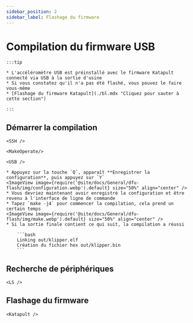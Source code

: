 ```yaml
---
sidebar_position: 2
sidebar_label: Flashage du firmware
---
```




# Compilation du firmware USB

    :::tip

    * L'accéléromètre USB est préinstallé avec le firmware Katapult connecté via USB à la sortie d'usine
    * Si vous constatez qu'il n'a pas été flashé, vous pouvez le faire vous-même
    * [Flashage du firmware Katapult](./bl.mdx "Cliquez pour sauter à cette section")

    :::

## Démarrer la compilation

    <SSH />

    <MakeOperate/>

    <USB />

    * Appuyez sur la touche `Q`, apparaît **Enregistrer la configuration**, puis appuyez sur `Y`
    <ImageView image={require('@site/docs/General/dfu-flash/img/configuration.webp').default} size="50%" align="center" />
    * Vous devriez maintenant avoir enregistré la configuration et être revenu à l'interface de ligne de commande
    * Tapez `make -j4` pour commencer la compilation, cela prend un certain temps
    <ImageView image={require('@site/docs/General/dfu-flash/img/make.webp').default} size="50%" align="center" />
    * Si la sortie finale contient ce qui suit, la compilation a réussi

        ```bash
        Linking out/klipper.elf
        Création du fichier hex out/klipper.bin
        ```

## Recherche de périphériques

    <LS />


## Flashage du firmware


    <Katapult />